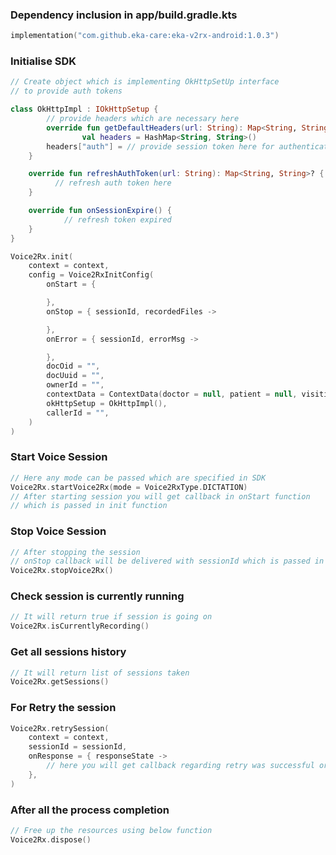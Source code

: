 ### Dependency inclusion in app/build.gradle.kts

```kotlin
implementation("com.github.eka-care:eka-v2rx-android:1.0.3")
```

### Initialise SDK

```kotlin
// Create object which is implementing OkHttpSetUp interface 
// to provide auth tokens

class OkHttpImpl : IOkHttpSetup {
		// provide headers which are necessary here
		override fun getDefaultHeaders(url: String): Map<String, String> {
				val headers = HashMap<String, String>()
        headers["auth"] = // provide session token here for authentication
    }

    override fun refreshAuthToken(url: String): Map<String, String>? {
	      // refresh auth token here
    }

    override fun onSessionExpire() {
		    // refresh token expired
    }
}

Voice2Rx.init(
    context = context,
    config = Voice2RxInitConfig(
        onStart = {

        },
        onStop = { sessionId, recordedFiles ->

        },
        onError = { sessionId, errorMsg ->

        },
        docOid = "",
        docUuid = "",
        ownerId = "",
        contextData = ContextData(doctor = null, patient = null, visitid = sessionId),
        okHttpSetup = OkHttpImpl(),
        callerId = "",
    )
)

```

### Start Voice Session

```kotlin
// Here any mode can be passed which are specified in SDK
Voice2Rx.startVoice2Rx(mode = Voice2RxType.DICTATION)
// After starting session you will get callback in onStart function 
// which is passed in init function
```

### Stop Voice Session

```kotlin
// After stopping the session 
// onStop callback will be delivered with sessionId which is passed in init function
Voice2Rx.stopVoice2Rx()
```

### Check session is currently running

```kotlin
// It will return true if session is going on
Voice2Rx.isCurrentlyRecording()
```

### Get all sessions history

```kotlin
// It will return list of sessions taken 
Voice2Rx.getSessions()
```

### For Retry the session

```kotlin
Voice2Rx.retrySession(
    context = context,
    sessionId = sessionId,
    onResponse = { responseState -> 
        // here you will get callback regarding retry was successful or not
    },
)
```

### After all the process completion

```kotlin
// Free up the resources using below function
Voice2Rx.dispose()
```